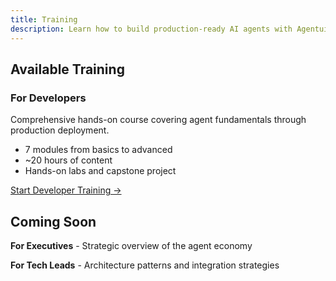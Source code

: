 ```yaml
---
title: Training
description: Learn how to build production-ready AI agents with Agentuity
---
```


## Available Training

### For Developers
Comprehensive hands-on course covering agent fundamentals through production deployment.

- 7 modules from basics to advanced
- ~20 hours of content
- Hands-on labs and capstone project

[Start Developer Training →](Training/developers)

## Coming Soon

**For Executives** - Strategic overview of the agent economy

**For Tech Leads** - Architecture patterns and integration strategies

